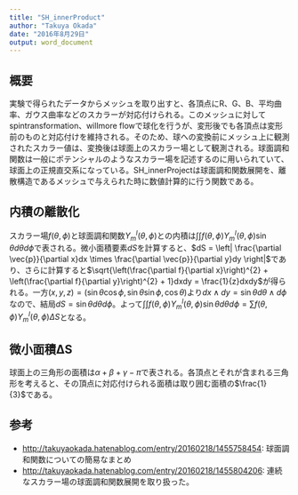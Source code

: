 ```yaml
---
title: "SH_innerProduct"
author: "Takuya Okada"
date: "2016年8月29日"
output: word_document
---
```


## 概要
実験で得られたデータからメッシュを取り出すと、各頂点にR、G、B、平均曲率、ガウス曲率などのスカラーが対応付けられる。このメッシュに対してspintransformation、willmore flowで球化を行うが、変形後でも各頂点は変形前のものと対応付けを維持される。そのため、球への変換前にメッシュ上に観測されたスカラー値は、変換後は球面上のスカラー場として観測される。球面調和関数は一般にポテンシャルのようなスカラー場を記述するのに用いられていて、球面上の正規直交系になっている。SH_innerProjectは球面調和関数展開を、離散構造であるメッシュで与えられた時に数値計算的に行う関数である。

## 内積の離散化
スカラー場$f(\theta, \phi)$と球面調和関数$Y_{m}^{l}(\theta, \phi)$との内積は$\int\int f(\theta, \phi) Y_{m}^{l}(\theta, \phi) \sin\theta d\theta d\phi$で表される。微小面積要素$dS$を計算すると、$dS = \left| \frac{\partial \vec{p}}{\partial x}dx \times \frac{\partial \vec{p}}{\partial y}dy \right|$であり、さらに計算すると$\sqrt{\left(\frac{\partial f}{\partial x}\right)^{2} + \left(\frac{\partial f}{\partial y}\right)^{2} + 1}dxdy = \frac{1}{z}dxdy$が得られる。一方$(x,y,z) = \left(\sin\theta\cos\phi, \sin\theta\sin\phi, \cos\theta\right)$より$dx\wedge dy = \sin\theta d\theta \wedge d\phi$なので、結局$dS = \sin\theta d\theta d\phi$。よって$\int\int f(\theta, \phi) Y_{m}^{l}(\theta, \phi) \sin\theta d\theta d\phi = \sum f(\theta, \phi) Y_{m}^{l}(\theta, \phi) \Delta S$となる。

## 微小面積ΔS
球面上の三角形の面積は$\alpha + \beta + \gamma - \pi$で表される。各頂点とそれが含まれる三角形を考えると、その頂点に対応付けられる面積は取り囲む面積の$\frac{1}{3}$である。

## 参考
* <http://takuyaokada.hatenablog.com/entry/20160218/1455758454>: 球面調和関数についての簡易なまとめ
* <http://takuyaokada.hatenablog.com/entry/20160218/1455804206>: 連続なスカラー場の球面調和関数展開を取り扱った。
